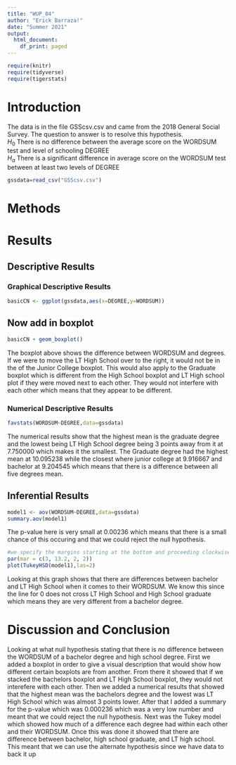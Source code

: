 ```yaml
---
title: "WUP_04"
author: "Erick Barraza!"
date: "Summer 2021"
output:
  html_document:
    df_print: paged
---
```


```r
require(knitr)
require(tidyverse)
require(tigerstats)

```

# Introduction

<!--In this section you explain what you are trying to show.  Where did the data come from?  What is the research or other question you are trying to answer?!-->

The data is in the file GSScsv.csv and came from the 2018 General Social Survey.  The question to answer is to resolve this hypothesis.  
$H_0$ There is no difference between the average score on the WORDSUM test and level of schooling DEGREE  
$H_a$ There is a significant difference in average score on the WORDSUM test between at least two levels of DEGREE  

```r
gssdata=read_csv("GSScsv.csv")
```



# Methods

<!--Decide on your methods:  use "variable analysis" or other appropriate descriptors.  Make sure to choose at least one graphical method and at least one numerical method.!-->

# Results

<!--Divide this section into two sub-sections:  One for your descriptive  results and one for your inferential results.!-->

## Descriptive Results

### Graphical Descriptive Results

<!--Graphical results here.  Make sure to show your code.  Provide appropriate labels for axes, giving units if possible, and provide a good title for the graph, too.  Use the graphical results to describe the patterns if any that exist in the data as focused toward the research question!-->

```r
basicCN <- ggplot(gssdata,aes(x=DEGREE,y=WORDSUM))
```
## Now add in boxplot

```r
basicCN + geom_boxplot()
```

  
The boxplot above shows the difference between WORDSUM and degrees. If we were to move the LT High School over to the right, it would not be in the of the Junior College boxplot. This would also apply to the Graduate boxplot which is different from the High School boxplot and LT High school plot if they were moved next to each other. They would not interfere with each other which means that they appear to be different.  

### Numerical Descriptive Results

<!--Numerical results go here. Use the numerical results to describe the patterns if any that exist in the data as focused toward the research question!-->

```r
favstats(WORDSUM~DEGREE,data=gssdata)
```

The numerical results show that the highest mean is the graduate degree and the lowest being LT High School degree being 3 points away from it at 7.750000 which makes it the smallest. The Graduate degree had the highest mean at 10.095238 while the closest where junior college at 9.916667 and bachelor at 9.204545 which means that there is a difference between all five degrees mean.

## Inferential Results

<!--State hypothesis clearly.  Make sure your discussion of the inferential test covers all the aspects that the test output produces, such as test statistic, p-value etc.  Make a decision about the null hypothesis, explain the assumptions on which the selected test/procedure was based, and why the chosen procedure satisfys the assumptions and is appropriate to answer the research question!-->

```r
model1 <- aov(WORDSUM~DEGREE,data=gssdata)
summary.aov(model1)
```

The p-value here is very small at 0.00236 which means that there is a small chance of this occuring and that we could reject the null hypothesis. 

```r
#we specify the margins starting at the bottom and proceeding clockwise - thus 8.7 is the left side margin to hold the names of the factors
par(mar = c(3, 13.2, 2, 2))
plot(TukeyHSD(model1),las=2)
```

Looking at this graph shows that there are differences between bachelor and LT High School when it comes to their WORDSUM. We know this since the line for 0 does not cross LT High School and High School graduate which means they are very different from a bachelor degree.

# Discussion and Conclusion

<!--Discussion and conclusion here.  If you found a relationship be sure to consider whether the relationship occurs because one of the variavbles causes the other, or whether they perhasps are related for some other reason.  Watch the chapter 6 videos from the GeorgeTown videos collection.!-->

Looking at what null hypothesis stating that there is no difference between the WORDSUM of a bachelor degree and high school degree. First we added a boxplot in order to give a visual description that would show how different certain boxplots are from another. From there it showed that if we stacked the bachelors boxplot and LT High School boxplot, they would not interefere with each other. Then we added a numerical results that showed that the highest mean was the bachelors degree and the lowest was LT High School which was almost 3 points lower. After that I added a summary for the p-value which was 0.000236 which was a very low number and meant that we could reject the null hypothesis. Next was the Tukey model which showed how much of a difference each degree had within each other and their WORDSUM. Once this was done it showed that there are difference between bachelor, high school graduate, and LT high school. This meant that we can use the alternate hypothesis since we have data to back it up  